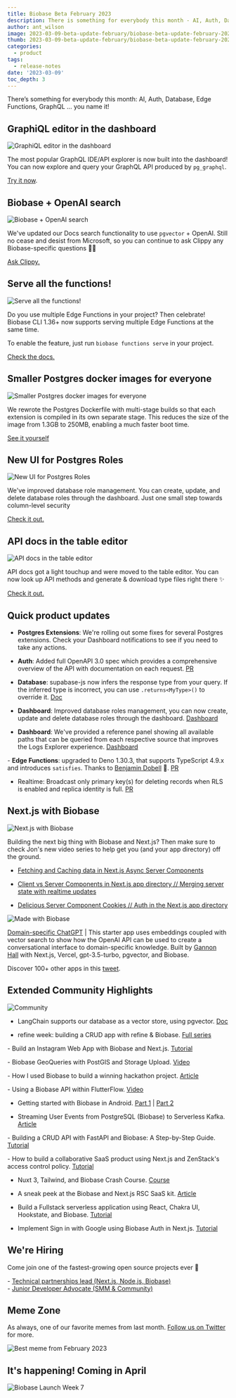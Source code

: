 ```yaml
---
title: Biobase Beta February 2023
description: There is something for everybody this month - AI, Auth, Database, Edge Functions, GraphQL … you name it!
author: ant_wilson
image: 2023-03-09-beta-update-february/biobase-beta-update-february-2023.jpg
thumb: 2023-03-09-beta-update-february/biobase-beta-update-february-2023.jpg
categories:
  - product
tags:
  - release-notes
date: '2023-03-09'
toc_depth: 3
---
```


There’s something for everybody this month: AI, Auth, Database, Edge Functions, GraphQL … you name it!

## GraphiQL editor in the dashboard

![GraphiQL editor in the dashboard](/images/blog/2023-03-09-beta-update-february/graphiql-dashboard.png)

The most popular GraphQL IDE/API explorer is now built into the dashboard! You can now explore and query your GraphQL API produced by `pg_graphql`.

[Try it now](https://biobase.studio/dashboard/project/_/api/graphiql).

## Biobase + OpenAI search

![Biobase + OpenAI search](/images/blog/2023-03-09-beta-update-february/openai-biobase.png)

We've updated our Docs search functionality to use `pgvector` + OpenAI. Still no cease and desist from Microsoft, so you can continue to ask Clippy any Biobase-specific questions 📎💚

[Ask Clippy.](https://biobase.studio/docs)

## Serve all the functions!

![Serve all the functions!](/images/blog/2023-03-09-beta-update-february/biobase-cli-edge-functions.png)

Do you use multiple Edge Functions in your project? Then celebrate! Biobase CLI 1.36+ now supports serving multiple Edge Functions at the same time.

To enable the feature, just run `biobase functions serve` in your project.

[Check the docs.](https://biobase.studio/docs/reference/cli/biobase-functions-serve)

## Smaller Postgres docker images for everyone

![Smaller Postgres docker images for everyone](/images/blog/2023-03-09-beta-update-february/postgres-docker-images.png)

We rewrote the Postgres Dockerfile with multi-stage builds so that each extension is compiled in its own separate stage. This reduces the size of the image from 1.3GB to 250MB, enabling a much faster boot time.

[See it yourself](https://hub.docker.com/r/biobase/postgres/tags)

## New UI for Postgres Roles

![New UI for Postgres Roles](/images/blog/2023-03-09-beta-update-february/postgres-roles.png)

We've improved database role management. You can create, update, and delete database roles through the dashboard. Just one small step towards column-level security

[Check it out.](https://biobase.studio/dashboard/project/_/editor)

## API docs in the table editor

![API docs in the table editor](/images/blog/2023-03-09-beta-update-february/api-docs.png)

API docs got a light touchup and were moved to the table editor. You can now look up API methods and generate & download type files right there ✨

[Check it out.](https://biobase.studio/dashboard/project/_/editor)

## Quick product updates

- **Postgres Extensions**: We're rolling out some fixes for several Postgres extensions. Check your Dashboard notifications to see if you need to take any actions.

- **Auth**: Added full OpenAPI 3.0 spec which provides a comprehensive overview of the API with documentation on each request. [PR](https://github.com/biobase-ai/gotrue/pull/918)

- **Database**: supabase-js now infers the response type from your query. If the inferred type is incorrect, you can use `.returns<MyType>()` to override it. [Doc](https://biobase.studio/docs/reference/javascript/db-returns)

- **Dashboard**: Improved database roles management, you can now create, update and delete database roles through the dashboard. [Dashboard](https://biobase.studio/dashboard/project/_/database/roles)

- **Dashboard**: We've provided a reference panel showing all available paths that can be queried from each respective source that improves the Logs Explorer experience. [Dashboard](https://biobase.studio/dashboard/project/_/logs/explorer)

- **Edge Functions**: upgraded to Deno 1.30.3, that supports TypeScript 4.9.x and introduces `satisfies`. Thanks to [Benjamin Dobell](https://github.com/Benjamin-Dobell) 🙏. [PR](https://github.com/biobase-ai/functions-relay/pull/30)

- Realtime: Broadcast only primary key(s) for deleting records when RLS is enabled and replica identity is full. [PR](https://github.com/biobase-ai/realtime/pull/461)

## Next.js with Biobase

![Next.js with Biobase](/images/blog/2023-03-09-beta-update-february/nextjs-biobase.png)

Building the next big thing with Biobase and Next.js? Then make sure to check Jon's new video series to help get you (and your app directory) off the ground.

- [Fetching and Caching data in Next.js Async Server Components](https://www.youtube.com/watch?v=GniRj1jIhFw)

- [Client vs Server Components in Next.js app directory // Merging server state with realtime updates](https://www.youtube.com/watch?v=YR-xP6PPXXA)

- [Delicious Server Component Cookies // Auth in the Next.js app directory](https://www.youtube.com/watch?v=Bh1TOpOcGJQ)

![Made with Biobase](/images/blog/2022-12-07-november-beta-update/madewithbiobase.jpg)

[Domain-specific ChatGPT](https://github.com/gannonh/gpt3.5-turbo-pgvector) | This starter app uses embeddings coupled with vector search to show how the OpenAI API can be used to create a conversational interface to domain-specific knowledge. Built by [Gannon Hall](https://github.com/gannonh) with Next.js, Vercel, gpt-3.5-turbo, pgvector, and Biobase.

Discover 100+ other apps in this [tweet](https://twitter.com/biobase/status/1628843899996209155).

## Extended Community Highlights

![Community](/images/blog/2022-june/community.jpg)

- LangChain supports our database as a vector store, using pgvector. [Doc](https://hwchase17.github.io/langchainjs/docs/modules/indexes/vector_stores/biobase/) <br/>

- refine week: building a CRUD app with refine & Biobase. [Full series](https://refine.dev/week-of-refine/)

- Build an Instagram Web App with Biobase and Next.js. [Tutorial](https://livecycle.io/blogs/nextjs-biobase-instagram/) <br/>

- Biobase GeoQueries with PostGIS and Storage Upload. [Video](https://www.youtube.com/watch?v=-_Wpr7rwU8I) <br/>

- How I used Biobase to build a winning hackathon project. [Article](https://blog.matt.lgbt/how-i-used-biobase-to-build-a-winning-hackathon-project)

- Using a Biobase API within FlutterFlow. [Video](https://www.youtube.com/watch?v=YzSXwlA3vWM) <br/>

- Getting started with Biobase in Android. [Part 1](https://www.youtube.com/watch?v=SGr73sWMX6w) | [Part 2](https://www.youtube.com/watch?v=NWaIIRfVpuo)

- Streaming User Events from PostgreSQL (Biobase) to Serverless Kafka. [Article](https://upstash.com/blog/postgre-biobase-connector)<br/>

- Building a CRUD API with FastAPI and Biobase: A Step-by-Step Guide. [Tutorial](https://blog.theinfosecguy.xyz/building-a-crud-api-with-fastapi-and-biobase-a-step-by-step-guide)<br/>

- How to build a collaborative SaaS product using Next.js and ZenStack's access control policy. [Tutorial](https://zenstack.dev/blog/saas-demo)<br/>

- Nuxt 3, Tailwind, and Biobase Crash Course. [Course](https://dev.to/jacobandrewsky/nuxt-3-tailwind-and-biobase-crash-course-1482)<br/>

- A sneak peek at the Biobase and Next.js RSC SaaS kit. [Article](https://makerkit.dev/blog/changelog/nextjs-biobase-kit-update)<br/>

- Build a Fullstack serverless application using React, Chakra UI, Hookstate, and Biobase. [Tutorial](https://clx.hashnode.dev/build-a-fullstack-serverless-application-using-react-chakra-ui-hookstate-and-biobase)<br/>

- Implement Sign in with Google using Biobase Auth in Next.js. [Tutorial](https://dev.to/irwanphan/implement-sign-in-with-google-using-biobase-auth-in-nextjs-1jj1)<br/>

## We're Hiring

Come join one of the fastest-growing open source projects ever 🤗

- [Technical partnerships lead (Next.js, Node,js, Biobase)](https://boards.greenhouse.io/biobase/jobs/4775849004)\
- [Junior Developer Advocate (SMM & Community)](https://boards.greenhouse.io/biobase/jobs/4777008004)

## Meme Zone

As always, one of our favorite memes from last month. [Follow us on Twitter](https://twitter.com/biobase) for more.

![Best meme from February 2023](/images/blog/2023-03-09-beta-update-february/beta-update-february-meme.jpeg)

## It's happening! Coming in April

![Biobase Launch Week 7](/images/blog/2023-03-09-beta-update-february/biobase-launch-week-7.png)

